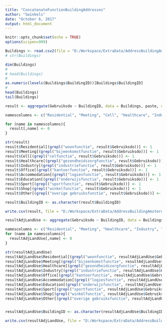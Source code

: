 ```yaml
---
title: "ConcatenateFunctionBuildingAddresses"
author: "Swinkels"
date: "October 6, 2017"
output: html_document
---
```


```r
knitr::opts_chunk$set(echo = TRUE)
options(scipen=999)
```

```r
Buildings <- read.csv2(file = "D:/Workspace/ExtraData/AddressBuildingAmsterdam.csv", sep = ",")
# str(Buildings)

dim(Buildings)
# 
# head(Buildings)
# 
as.numeric(levels(Buildings$BuildingID))[Buildings$BuildingID]
# 
head(Buildings)
tail(Buildings)
```

```r
result <- aggregate(Gebruiksdo ~ BuildingID, data = Buildings, paste, collapse = ",")

namescolumns <- c("Residential", "Meeting", "Cell", "Healthcare", "Industry", "Office", "Accommodation", "Education", "Sport", "Shop", "Other")

for (name in namescolumns){
  result[,name] <- 0
}

str(result)
result$Residential[(grepl("woonfunctie", result$Gebruiksdo))] <- 1
result$Meeting[(grepl("bijeenkomstfunctie", result$Gebruiksdo))] <- 1
result$Cell[(grepl("celfunctie", result$Gebruiksdo))] <- 1
result$Healthcare[(grepl("gezondheidszorgfunctie", result$Gebruiksdo))] <- 1
result$Industry[(grepl("industriefunctie", result$Gebruiksdo))] <- 1
result$Office[(grepl("kantoorfunctie", result$Gebruiksdo))] <- 1
result$Accommodation[(grepl("logiesfunctie", result$Gebruiksdo))] <- 1
result$Education[(grepl("onderwijsfunctie", result$Gebruiksdo))] <- 1
result$Sport[(grepl("sportfunctie", result$Gebruiksdo))] <- 1
result$Shop[(grepl("winkelfunctie", result$Gebruiksdo))] <- 1
result$Other[(grepl("overige gebruiksfunctie", result$Gebruiksdo))] <- 1

result$BuildingID <- as.character(result$BuildingID)

write.csv(result, file = "D:/Workspace/ExtraData/AddressBuildingAmsterdamConcatenated.csv")
```

```r
resultAdjLandUse <- aggregate(Gebruiksdo ~ BuildingID, data = Buildings, paste, collapse = ",")

namescolumns <- c("Residential", "Meeting", "Healthcare", "Industry", "Office", "Accommodation", "Education", "Sport", "Shop", "Other")
for (name in namescolumns){
  resultAdjLandUse[,name] <- 0
}

str(resultAdjLandUse)
resultAdjLandUse$Residential[(grepl("woonfunctie", resultAdjLandUse$Gebruiksdo))] <- 1
resultAdjLandUse$Meeting[(grepl("bijeenkomstfunctie", resultAdjLandUse$Gebruiksdo))] <- 1
resultAdjLandUse$Healthcare[(grepl("gezondheidszorgfunctie", resultAdjLandUse$Gebruiksdo))] <- 1
resultAdjLandUse$Industry[(grepl("industriefunctie", resultAdjLandUse$Gebruiksdo))] <- 1
resultAdjLandUse$Office[(grepl("kantoorfunctie", resultAdjLandUse$Gebruiksdo))] <- 1
resultAdjLandUse$Accommodation[(grepl("logiesfunctie", resultAdjLandUse$Gebruiksdo))] <- 1
resultAdjLandUse$Education[(grepl("onderwijsfunctie", resultAdjLandUse$Gebruiksdo))] <- 1
resultAdjLandUse$Sport[(grepl("sportfunctie", resultAdjLandUse$Gebruiksdo))] <- 1
resultAdjLandUse$Shop[(grepl("winkelfunctie", resultAdjLandUse$Gebruiksdo))] <- 1
resultAdjLandUse$Other[(grepl("overige gebruiksfunctie", resultAdjLandUse$Gebruiksdo))] <- 1


resultAdjLandUse$BuildingID <- as.character(resultAdjLandUse$BuildingID)

write.csv(resultAdjLandUse, file = "D:/Workspace/ExtraData/AddressBuildingAmsterdamConcatenatedAdjLandUse.csv")
```


